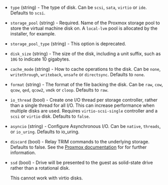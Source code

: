 <!-- Code generated from the comments of the diskConfig struct in builder/proxmox/common/config.go; DO NOT EDIT MANUALLY -->

- `type` (string) - The type of disk. Can be `scsi`, `sata`, `virtio` or
  `ide`. Defaults to `scsi`.

- `storage_pool` (string) - Required. Name of the Proxmox storage pool
  to store the virtual machine disk on. A `local-lvm` pool is allocated
  by the installer, for example.

- `storage_pool_type` (string) - This option is deprecated.

- `disk_size` (string) - The size of the disk, including a unit suffix, such
  as `10G` to indicate 10 gigabytes.

- `cache_mode` (string) - How to cache operations to the disk. Can be
  `none`, `writethrough`, `writeback`, `unsafe` or `directsync`.
  Defaults to `none`.

- `format` (string) - The format of the file backing the disk. Can be
  `raw`, `cow`, `qcow`, `qed`, `qcow2`, `vmdk` or `cloop`. Defaults to
  `raw`.

- `io_thread` (bool) - Create one I/O thread per storage controller, rather
  than a single thread for all I/O. This can increase performance when
  multiple disks are used. Requires `virtio-scsi-single` controller and a
  `scsi` or `virtio` disk. Defaults to `false`.

- `asyncio` (string) - Configure Asynchronous I/O. Can be `native`, `threads`, or `io_uring`.
  Defaults to io_uring.

- `discard` (bool) - Relay TRIM commands to the underlying storage. Defaults
  to false. See the
  [Proxmox documentation](https://pve.proxmox.com/pve-docs/pve-admin-guide.html#qm_hard_disk_discard)
  for for further information.

- `ssd` (bool) - Drive will be presented to the guest as solid-state drive
  rather than a rotational disk.
  
  This cannot work with virtio disks.

<!-- End of code generated from the comments of the diskConfig struct in builder/proxmox/common/config.go; -->
